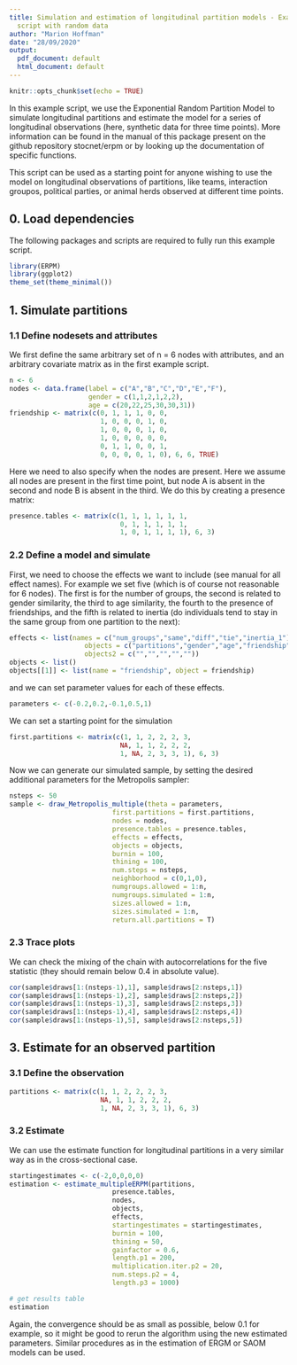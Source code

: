 ```yaml
---
title: Simulation and estimation of longitudinal partition models - Example
  script with random data
author: "Marion Hoffman"
date: "28/09/2020"
output:
  pdf_document: default
  html_document: default
---
```


```r
knitr::opts_chunk$set(echo = TRUE)
```

In this example script, we use the Exponential Random Partition Model to simulate longitudinal partitions and estimate the model for a series of longitudinal observations (here, synthetic data for three time points). More information can be found in the manual of this package present on the github repository stocnet/erpm or by looking up the documentation of specific functions. 

This script can be used as a starting point for anyone wishing to use the model on longitudinal observations of partitions, like teams, interaction groupos, political parties, or animal herds observed at different time points. 

## 0. Load dependencies

The following packages and scripts are required to fully run this example script. 

```r
library(ERPM)
library(ggplot2)
theme_set(theme_minimal())
```


## 1. Simulate partitions

### 1.1 Define nodesets and attributes

We first define the same arbitrary set of n = 6 nodes with attributes, and an arbitrary covariate matrix as in the first example script.

```r
n <- 6 
nodes <- data.frame(label = c("A","B","C","D","E","F"),
                    gender = c(1,1,2,1,2,2),
                    age = c(20,22,25,30,30,31)) 
friendship <- matrix(c(0, 1, 1, 1, 0, 0,
                       1, 0, 0, 0, 1, 0,
                       1, 0, 0, 0, 1, 0,
                       1, 0, 0, 0, 0, 0,
                       0, 1, 1, 0, 0, 1,
                       0, 0, 0, 0, 1, 0), 6, 6, TRUE) 
```

Here we need to also specify when the nodes are present. Here we assume all nodes are present in the first time point, but node A is absent in the second and node B is absent in the third. We do this by creating a presence matrix:

```r
presence.tables <- matrix(c(1, 1, 1, 1, 1, 1,
                            0, 1, 1, 1, 1, 1,
                            1, 0, 1, 1, 1, 1), 6, 3) 
```



### 2.2 Define a model and simulate

First, we need to choose the effects we want to include (see manual for all effect names). For example we set five (which is of course not reasonable for 6 nodes). The first is for the number of  groups, the second is related to gender similarity, the third to age similarity, the fourth to the presence of friendships, and the fifth is related to inertia (do individuals tend to stay in the same group from one partition to the next):

```r
effects <- list(names = c("num_groups","same","diff","tie","inertia_1"),
                   objects = c("partitions","gender","age","friendship","partitions"),
                   objects2 = c("","","","",""))
objects <- list()
objects[[1]] <- list(name = "friendship", object = friendship)
```

and we can set parameter values for each of these effects.

```r
parameters <- c(-0.2,0.2,-0.1,0.5,1)
```

We can set a starting point for the simulation

```r
first.partitions <- matrix(c(1, 1, 2, 2, 2, 3,
                            NA, 1, 1, 2, 2, 2,
                            1, NA, 2, 3, 3, 1), 6, 3) 
```


Now we can generate our simulated sample, by setting the desired additional parameters for the Metropolis sampler:

```r
nsteps <- 50
sample <- draw_Metropolis_multiple(theta = parameters, 
                          first.partitions = first.partitions,
                          nodes = nodes, 
                          presence.tables = presence.tables,
                          effects = effects, 
                          objects = objects, 
                          burnin = 100, 
                          thining = 100, 
                          num.steps = nsteps, 
                          neighborhood = c(0,1,0), 
                          numgroups.allowed = 1:n,
                          numgroups.simulated = 1:n,
                          sizes.allowed = 1:n,
                          sizes.simulated = 1:n,
                          return.all.partitions = T)
```

### 2.3 Trace plots

We can check the mixing of the chain with autocorrelations for the five statistic (they should remain below 0.4 in absolute value).

```r
cor(sample$draws[1:(nsteps-1),1], sample$draws[2:nsteps,1]) 
cor(sample$draws[1:(nsteps-1),2], sample$draws[2:nsteps,2]) 
cor(sample$draws[1:(nsteps-1),3], sample$draws[2:nsteps,3]) 
cor(sample$draws[1:(nsteps-1),4], sample$draws[2:nsteps,4]) 
cor(sample$draws[1:(nsteps-1),5], sample$draws[2:nsteps,5]) 
```


## 3. Estimate for an observed partition

### 3.1 Define the observation

```r
partitions <- matrix(c(1, 1, 2, 2, 2, 3,
                       NA, 1, 1, 2, 2, 2,
                       1, NA, 2, 3, 3, 1), 6, 3) 
```

### 3.2 Estimate

We can use the estimate function for longitudinal partitions in a very similar way as in the cross-sectional case.

```r
startingestimates <- c(-2,0,0,0,0)
estimation <- estimate_multipleERPM(partitions,
                          presence.tables,          
                          nodes, 
                          objects, 
                          effects, 
                          startingestimates = startingestimates, 
                          burnin = 100, 
                          thining = 50,
                          gainfactor = 0.6,
                          length.p1 = 200, 
                          multiplication.iter.p2 = 20, 
                          num.steps.p2 = 4, 
                          length.p3 = 1000) 

# get results table
estimation
```

Again, the convergence should be as small as possible, below 0.1 for example, so it might be good to rerun the algorithm using the new estimated parameters. Similar procedures as in the estimation of ERGM or SAOM models can be used.

